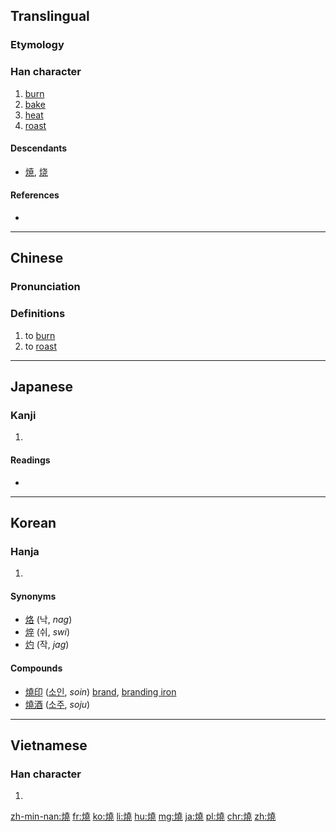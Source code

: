 {{also|焼|烧}}

==Translingual==
{{Han simplified forms|燒|焼|烧}}

===Etymology===
{{Han compound|火|堯|c1=s|c2=p|t1=fire|ls=psc}}

===Han character===
{{Han char|rn=86|rad=火|as=12|sn=16|four=94811|canj=FGGU}}

# [[burn]]
# [[bake]]
# [[heat]]
# [[roast]]

====Descendants====
* [[焼]], [[烧]]

====References====
* {{Han ref|kx=0683.080|dkj=19420|dj=1095.080|hdz=32231.070|uh=71D2|ud=29138|bh=BF4E|bd=48974}}

----

==Chinese==
{{zh-forms|s=烧}}

===Pronunciation===
{{zh-pron
|m=shāo
|c=siu1
|h=pfs=sêu
|md=
|mn=sio
|w=
|mc=y
|oc=y
|cat=v
}}

===Definitions===
{{zh-hanzi}}

# to [[burn]]
# to [[roast]]

{{der3
| {{l|cmn|红烧|tr=hóngshāo}}, {{l|cmn|红烧肉}}
| {{l|cmn|火烧儿|tr=hǔoshāo'r}}
| {{l|cmn|烧杯}}
| {{l|cmn|烧饼|tr=shāobǐng}}
| {{l|cmn|烧菜}}
| {{l|cmn|烧饭}}
| {{l|cmn|烧高香}}
| {{l|cmn|烧锅}}
| {{l|cmn|烧焊}}
| {{l|cmn|烧化}}
| {{l|cmn|烧荒}}
| {{l|cmn|烧毁}}
| {{l|cmn|烧火}}
| {{l|cmn|烧碱}}
| {{l|cmn|烧结}}
| {{l|cmn|烧酒|tr=shāojiǔ}}
| {{l|cmn|烧炕}}
| {{l|cmn|烧烤|tr=shāokǎo}}
| {{l|cmn|烧垦}}
| {{l|cmn|烧料}}
| {{l|cmn|烧卖}}
| {{l|cmn|烧瓶}}
| {{l|cmn|烧杀抢掠}}
| {{l|cmn|烧伤|tr=shāoshāng}}
| {{l|cmn|烧香}}
| {{l|cmn|烧心|tr=shāoxīn}}
| {{l|cmn|烧窑}}
| {{l|cmn|烧纸}}
| {{l|cmn|烧灼}}
}}

----

==Japanese==

===Kanji===
{{ja-kanji|grade=|rs=火12|style=ky|shin=焼}}

# {{defn|lang=ja|sort=火12}}

====Readings====
* {{ja-readings|on=[[しょう]] (shō)|kun=[[やく]] (yaku)}}

----

==Korean==

===Hanja===
{{ko-hanja|hangeul=[[소]]|eumhun=|rv=so|mr=so|y=so}}

# {{defn|lang=ko|sort=火12}}

====Synonyms====
* [[烙]] (낙, ''nag'')
* [[焠]] (쉬, ''swi'')
* [[灼]] (작, ''jag'')

====Compounds====
* [[燒印]] ([[소인]], ''soin'') [[brand]], [[branding iron]]
* [[燒酒]] ([[소주]], ''soju'')

----

==Vietnamese==

===Han character===
{{vi-hantu|[[thiêu]], [[thiu]], [[sao]]|rs=火12}}

# {{defn|lang=vi|sort=火12}}

[[zh-min-nan:燒]]
[[fr:燒]]
[[ko:燒]]
[[li:燒]]
[[hu:燒]]
[[mg:燒]]
[[ja:燒]]
[[pl:燒]]
[[chr:燒]]
[[zh:燒]]